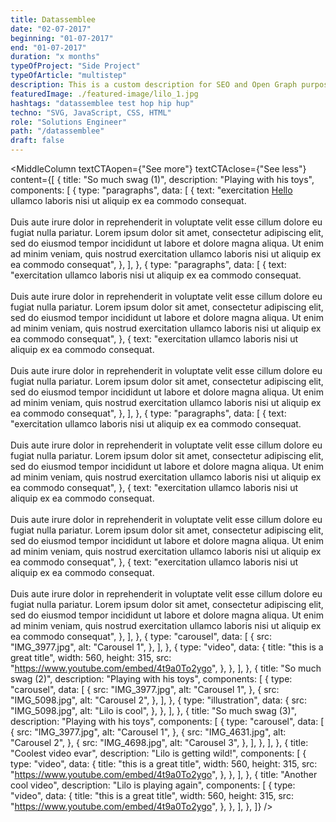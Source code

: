 ```yaml
---
title: Datassemblee
date: "02-07-2017"
beginning: "01-07-2017"
end: "01-07-2017"
duration: "x months"
typeOfProject: "Side Project"
typeOfArticle: "multistep"
description: This is a custom description for SEO and Open Graph purposes, rather than the default generated excerpt. Simply add a description field to the frontmatter. Lorem ipsum dolor sit amet, consectetur adipiscing elit, sed do eiusmod tempor incididunt ut labore et dolore magna aliqua. Ut enim ad minim veniam, quis nostrud exercitation ullamco laboris nisi ut aliquip ex ea commodo consequat. <br><br> Duis aute irure dolor in reprehenderit in voluptate velit esse cillum dolore eu fugiat nulla pariatur. Lorem ipsum dolor sit amet, consectetur adipiscing elit, sed do eiusmod tempor incididunt ut labore et dolore magna aliqua. Ut enim ad minim veniam, quis nostrud exercitation ullamco laboris nisi ut aliquip ex ea commodo consequat.
featuredImage: ./featured-image/lilo_1.jpg
hashtags: "datassemblee test hop hip hup"
techno: "SVG, JavaScript, CSS, HTML"
role: "Solutions Engineer"
path: "/datassemblee"
draft: false
---
```


<MiddleColumn
	textCTAopen={"See more"}
	textCTAclose={"See less"}
	content={[
		{
			title: "So much swag (1)",
			description: "Playing with his toys",
			components: [
				{
					type: "paragraphs",
					data: [
						{
							text: "exercitation <a href='#'>Hello</a> ullamco laboris nisi ut aliquip ex ea commodo consequat. <br><br> Duis aute irure dolor in reprehenderit in voluptate velit esse cillum dolore eu fugiat nulla pariatur. Lorem ipsum dolor sit amet, consectetur adipiscing elit, sed do eiusmod tempor incididunt ut labore et dolore magna aliqua. Ut enim ad minim veniam, quis nostrud exercitation ullamco laboris nisi ut aliquip ex ea commodo consequat",
						},
					],
				},
				{
					type: "paragraphs",
					data: [
						{
							text: "exercitation ullamco laboris nisi ut aliquip ex ea commodo consequat. <br><br> Duis aute irure dolor in reprehenderit in voluptate velit esse cillum dolore eu fugiat nulla pariatur. Lorem ipsum dolor sit amet, consectetur adipiscing elit, sed do eiusmod tempor incididunt ut labore et dolore magna aliqua. Ut enim ad minim veniam, quis nostrud exercitation ullamco laboris nisi ut aliquip ex ea commodo consequat",
						},
						{
							text: "exercitation ullamco laboris nisi ut aliquip ex ea commodo consequat. <br><br> Duis aute irure dolor in reprehenderit in voluptate velit esse cillum dolore eu fugiat nulla pariatur. Lorem ipsum dolor sit amet, consectetur adipiscing elit, sed do eiusmod tempor incididunt ut labore et dolore magna aliqua. Ut enim ad minim veniam, quis nostrud exercitation ullamco laboris nisi ut aliquip ex ea commodo consequat",
						},
					],
				},
				{
					type: "paragraphs",
					data: [
						{
							text: "exercitation ullamco laboris nisi ut aliquip ex ea commodo consequat. <br><br> Duis aute irure dolor in reprehenderit in voluptate velit esse cillum dolore eu fugiat nulla pariatur. Lorem ipsum dolor sit amet, consectetur adipiscing elit, sed do eiusmod tempor incididunt ut labore et dolore magna aliqua. Ut enim ad minim veniam, quis nostrud exercitation ullamco laboris nisi ut aliquip ex ea commodo consequat",
						},
						{
							text: "exercitation ullamco laboris nisi ut aliquip ex ea commodo consequat. <br><br> Duis aute irure dolor in reprehenderit in voluptate velit esse cillum dolore eu fugiat nulla pariatur. Lorem ipsum dolor sit amet, consectetur adipiscing elit, sed do eiusmod tempor incididunt ut labore et dolore magna aliqua. Ut enim ad minim veniam, quis nostrud exercitation ullamco laboris nisi ut aliquip ex ea commodo consequat",
						},
						{
							text: "exercitation ullamco laboris nisi ut aliquip ex ea commodo consequat. <br><br> Duis aute irure dolor in reprehenderit in voluptate velit esse cillum dolore eu fugiat nulla pariatur. Lorem ipsum dolor sit amet, consectetur adipiscing elit, sed do eiusmod tempor incididunt ut labore et dolore magna aliqua. Ut enim ad minim veniam, quis nostrud exercitation ullamco laboris nisi ut aliquip ex ea commodo consequat",
						},
					],
				},
				{
					type: "carousel",
					data: [
						{
							src: "IMG_3977.jpg",
							alt: "Carousel 1",
						},
					],
				},
				{
					type: "video",
					data: {
						title: "this is a great title",
						width: 560,
						height: 315,
						src: "https://www.youtube.com/embed/4t9a0To2ygo",
					},
				},
			],
		},
		{
			title: "So much swag (2)",
			description: "Playing with his toys",
			components: [
				{
					type: "carousel",
					data: [
						{
							src: "IMG_3977.jpg",
							alt: "Carousel 1",
						},
						{
							src: "IMG_5098.jpg",
							alt: "Carousel 2",
						},
					],
				},
				{
					type: "illustration",
					data: {
						src: "IMG_5098.jpg",
						alt: "Lilo is cool",
					},
				},
			],
		},
		{
			title: "So much swag (3)",
			description: "Playing with his toys",
			components: [
				{
					type: "carousel",
					data: [
						{
							src: "IMG_3977.jpg",
							alt: "Carousel 1",
						},
						{
							src: "IMG_4631.jpg",
							alt: "Carousel 2",
						},
						{
							src: "IMG_4698.jpg",
							alt: "Carousel 3",
						},
					],
				},
			],
		},
		{
			title: "Coolest video evar",
			description: "Lilo is getting wild!",
			components: [
				{
					type: "video",
					data: {
						title: "this is a great title",
						width: 560,
						height: 315,
						src: "https://www.youtube.com/embed/4t9a0To2ygo",
					},
				},
			],
		},
		{
			title: "Another cool video",
			description: "Lilo is playing again",
			components: [
				{
					type: "video",
					data: {
						title: "this is a great title",
						width: 560,
						height: 315,
						src: "https://www.youtube.com/embed/4t9a0To2ygo",
					},
				},
			],
		},
	]}
/>
